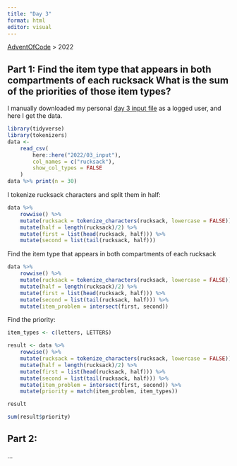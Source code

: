 ```yaml
---
title: "Day 3"
format: html
editor: visual
---
```


[AdventOfCode](https://jrosell.github.io/AdventOfCode/) \> 2022

## Part 1: Find the item type that appears in both compartments of each rucksack What is the sum of the priorities of those item types?

I manually downloaded my personal [day 3 input file](https://adventofcode.com/2022/day/3) as a logged user, and here I get the data.

```r
library(tidyverse)
library(tokenizers)
data <- 
    read_csv(
        here::here("2022/03_input"),
        col_names = c("rucksack"),
        show_col_types = FALSE
    )
data %>% print(n = 30)
```

I tokenize rucksack characters and split them in half:

```r
data %>% 
    rowwise() %>% 
    mutate(rucksack = tokenize_characters(rucksack, lowercase = FALSE)) %>% 
    mutate(half = length(rucksack)/2) %>% 
    mutate(first = list(head(rucksack, half))) %>% 
    mutate(second = list(tail(rucksack, half)))
```

Find the item type that appears in both compartments of each rucksack

```r
data %>% 
    rowwise() %>% 
    mutate(rucksack = tokenize_characters(rucksack, lowercase = FALSE)) %>% 
    mutate(half = length(rucksack)/2) %>% 
    mutate(first = list(head(rucksack, half))) %>% 
    mutate(second = list(tail(rucksack, half))) %>% 
    mutate(item_problem = intersect(first, second))
```

Find the priority:

```r
item_types <- c(letters, LETTERS)

result <- data %>% 
    rowwise() %>% 
    mutate(rucksack = tokenize_characters(rucksack, lowercase = FALSE)) %>% 
    mutate(half = length(rucksack)/2) %>% 
    mutate(first = list(head(rucksack, half))) %>% 
    mutate(second = list(tail(rucksack, half))) %>% 
    mutate(item_problem = intersect(first, second)) %>% 
    mutate(priority = match(item_problem, item_types))

result
```

```r
sum(result$priority)
```

## Part 2:

...
